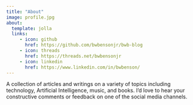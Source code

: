```yaml
---
title: "About"
image: profile.jpg
about:
  template: jolla
  links:
     - icon: github
       href: https://github.com/bwbensonjr/bwb-blog
     - icon: threads
       href: https://threads.net/bwbensonjr
     - icon: linkedin
       href: https://www.linkedin.com/in/bwbenson/
---
```


A collection of articles and writings on a variety of topics including
technology, Artificial Intelligence, music, and books. I'd love to
hear your constructive comments or feedback on one of the social media
channels.
